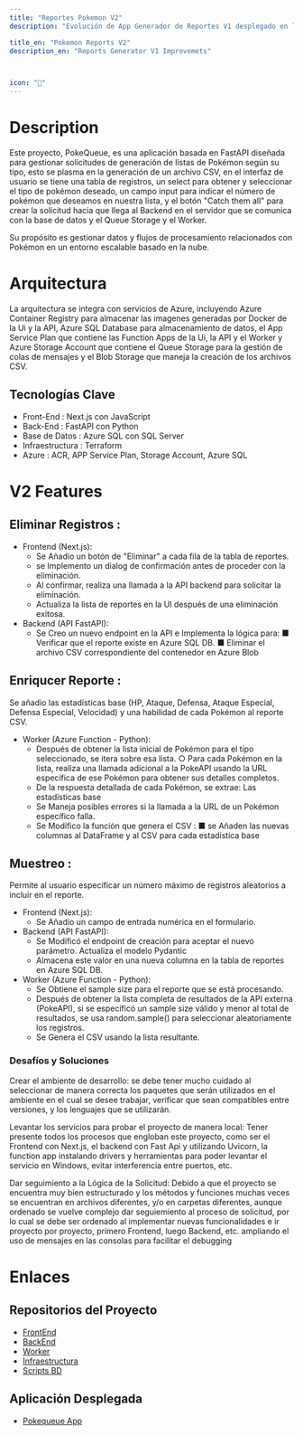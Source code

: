```yaml
---
title: "Reportes Pokemon V2"
description: "Evolución de App Generador de Reportes V1 desplegado en la Nube"

title_en: "Pokemon Reports V2"
description_en: "Reports Generator V1 Improvemets"



icon: "📄"
---
```


# Description

Este proyecto, PokeQueue, es una aplicación basada en FastAPI diseñada para gestionar solicitudes de generación de listas de Pokémon según su tipo, esto se plasma en la generación de un archivo CSV, en el interfaz de usuario se tiene una tabla de registros, un select para obtener y seleccionar el tipo de pokémon deseado, un campo input para indicar el número de pokémon que deseamos en nuestra lista, y el botón "Catch them all" para crear la solicitud hacia que llega al Backend en el servidor que se comunica con la base de datos y el Queue Storage y el Worker. 


Su propósito es gestionar datos y flujos de procesamiento relacionados con Pokémon en un entorno escalable basado en la nube.

# Arquitectura

La arquitectura se integra con servicios de Azure, incluyendo Azure Container Registry para almacenar las imagenes generadas por Docker de la Ui y la API, Azure SQL Database para almacenamiento de datos, el App Service Plan que contiene las Function Apps de la Ui, la API y el Worker y Azure Storage Account que contiene el  Queue Storage para la gestión de colas de mensajes y el Blob Storage que maneja la creación de los archivos CSV.

## Tecnologías Clave

- Front-End : Next.js con JavaScript
- Back-End : FastAPI con Python
- Base de Datos : Azure SQL con SQL Server
- Infraestructura : Terraform
- Azure : ACR, APP Service Plan, Storage Account, Azure SQL

# V2 Features

## Eliminar Registros : 
- Frontend (Next.js):
  - Se Añadio un botón de "Eliminar" a cada fila de la tabla de reportes.
  - se Implemento un dialog de confirmación antes de proceder con la eliminación.
  - Al confirmar, realiza una llamada a la API backend para solicitar la eliminación.
  - Actualiza la lista de reportes en la UI después de una eliminación exitosa.
- Backend (API FastAPI):
  - Se Creo un nuevo endpoint en la API e Implementa la lógica para: 
■ Verificar que el reporte existe en Azure SQL DB. 
■ Eliminar el archivo CSV correspondiente del contenedor en Azure Blob

## Enriqucer Reporte :
Se añadio  las estadísticas base (HP, Ataque, Defensa, Ataque Especial, Defensa Especial, Velocidad) y una habilidad de cada Pokémon al reporte CSV.
- Worker (Azure Function - Python):
  - Después de obtener la lista inicial de Pokémon para el tipo seleccionado, se itera sobre esa lista. ○ Para cada Pokémon en la lista, realiza una llamada adicional a la PokeAPI usando la URL específica de ese Pokémon para obtener sus detalles completos. 
  - De la respuesta detallada de cada Pokémon, se extrae: Las estadísticas base 
  - Se Maneja posibles errores si la llamada a la URL de un Pokémon específico falla.
  - Se Modifico la función que genera el CSV : ■ se Añaden las nuevas columnas al DataFrame y al CSV para cada estadística base

## Muestreo :
Permite al usuario especificar un número máximo de registros aleatorios a incluir en el
reporte.
- Frontend (Next.js):
  - Se Añadio un campo de entrada numérica en el formulario.
- Backend (API FastAPI):
  - Se Modificó el endpoint de creación para aceptar el nuevo parámetro. Actualiza el modelo Pydantic
  - Almacena este valor en una nueva columna en la tabla de reportes en Azure SQL DB.
- Worker (Azure Function - Python):
  - Se Obtiene el sample size para el reporte que se está procesando.
  - Después de obtener la lista completa de resultados de la API externa (PokeAPI), si se especificó un sample size válido y menor al total de resultados, se usa random.sample() para seleccionar aleatoriamente los registros.
  - Se Genera el CSV usando la lista resultante.

### Desafíos y Soluciones

Crear el ambiente de desarrollo: se debe tener mucho cuidado al seleccionar de manera correcta los paquetes que serán utilizados en el ambiente en el cual se desee trabajar, verificar que sean compatibles entre versiones, y los lenguajes que se utilizarán.

Levantar los servicios para probar el proyecto de manera local: Tener presente todos los procesos que engloban este proyecto, como ser el Frontend con Next.js, el backend con Fast Api y utilizando Uvicorn, la function app instalando drivers y herramientas para poder levantar el servicio en Windows, evitar interferencia entre puertos, etc.

Dar seguimiento a la Lógica de la Solicitud: Debido a que el proyecto se encuentra muy bien estructurado y los métodos y funciones muchas veces se encuentran en archivos diferentes, y/o en carpetas diferentes, aunque ordenado se vuelve complejo dar seguiemiento al proceso de solicitud, por lo cual se debe ser ordenado al implementar nuevas funcionalidades e ir proyecto por proyecto, primero Frontend, luego Backend, etc. ampliando el uso de mensajes en las consolas para facilitar el debugging


# Enlaces
## Repositorios del Proyecto

- [FrontEnd](https://github.com/HerreraCruz/pkm.queue.ui.git)
- [BackEnd](https://github.com/HerreraCruz/pkm.queue.api.git)
- [Worker](https://github.com/HerreraCruz/pkm.queue.function.git)
- [Infraestructura](https://github.com/HerreraCruz/pkm.terraform.git)
- [Scripts BD](https://github.com/HerreraCruz/pkm.queue.sql.git)

## Aplicación Desplegada

- [Pokequeue App](https://pokequeue-app.azurewebsites.net/)